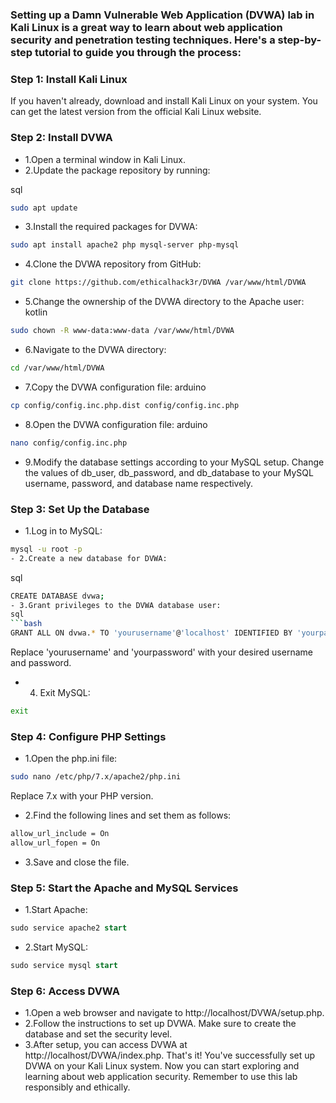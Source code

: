 
### Setting up a Damn Vulnerable Web Application (DVWA) lab in Kali Linux is a great way to learn about web application security and penetration testing techniques. Here's a step-by-step tutorial to guide you through the process:

### Step 1: Install Kali Linux
If you haven't already, download and install Kali Linux on your system. You can get the latest version from the official Kali Linux website.

### Step 2: Install DVWA
- 1.Open a terminal window in Kali Linux.
- 2.Update the package repository by running:

sql
```bash
sudo apt update
```
- 3.Install the required packages for DVWA:
```bash
sudo apt install apache2 php mysql-server php-mysql
```

- 4.Clone the DVWA repository from GitHub:
```bash
git clone https://github.com/ethicalhack3r/DVWA /var/www/html/DVWA
```
- 5.Change the ownership of the DVWA directory to the Apache user:
kotlin
```bash
sudo chown -R www-data:www-data /var/www/html/DVWA
```
- 6.Navigate to the DVWA directory:
```bash
cd /var/www/html/DVWA
```
- 7.Copy the DVWA configuration file:
arduino
```bash 
cp config/config.inc.php.dist config/config.inc.php
```
- 8.Open the DVWA configuration file:
arduino
```bash
nano config/config.inc.php
```
- 9.Modify the database settings according to your MySQL setup. Change the values of db_user, db_password, and db_database to your MySQL username, password, and database name respectively.
### Step 3: Set Up the Database
- 1.Log in to MySQL:
```bash
mysql -u root -p
- 2.Create a new database for DVWA:
```
sql
```bash 
CREATE DATABASE dvwa;
- 3.Grant privileges to the DVWA database user:
sql
```bash
GRANT ALL ON dvwa.* TO 'yourusername'@'localhost' IDENTIFIED BY 'yourpassword';
```
Replace 'yourusername' and 'yourpassword' with your desired username and password.
- 4. Exit MySQL:
```bash
exit
``` 
### Step 4: Configure PHP Settings
- 1.Open the php.ini file:
```bash
sudo nano /etc/php/7.x/apache2/php.ini
``` 
Replace 7.x with your PHP version.
- 2.Find the following lines and set them as follows:
```graphql
allow_url_include = On
allow_url_fopen = On
```
- 3.Save and close the file.
### Step 5: Start the Apache and MySQL Services
- 1.Start Apache:
```sql
sudo service apache2 start
```
- 2.Start MySQL:
```sql
sudo service mysql start
```
### Step 6: Access DVWA
- 1.Open a web browser and navigate to http://localhost/DVWA/setup.php.
- 2.Follow the instructions to set up DVWA. Make sure to create the database and set the security level.
- 3.After setup, you can access DVWA at http://localhost/DVWA/index.php.
That's it! You've successfully set up DVWA on your Kali Linux system. Now you can start exploring and learning about web application security. Remember to use this lab responsibly and ethically.


